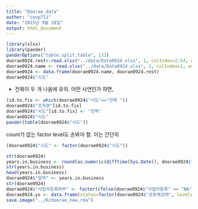 ```yaml
---
title: "Doorae_data"
author: "coop711"
date: "2015년 9월 28일"
output: html_document
---
```


```r
library(xlsx)
library(pander)
panderOptions("table.split.table", 132)
doorae0924.rest<-read.xlsx("../data/Data0924.xlsx", 1, colIndex=2:54, endRow=98, stringsAsFactors=TRUE)
doorae0924.name <- read.xlsx("../data/Data0924.xlsx", 1, colIndex=1, endRow=98)
doorae0924 <- data.frame(doorae0924.name, doorae0924.rest)
doorae0924$"시도"
```

* 전북이 두 개 나옴에 유의. 어떤 사연인가 하면,

```r
(id.to.fix <- which(doorae0924$"시도"=="전북 "))
doorae0924$"조직명"[id.to.fix]
doorae0924$"시도"[id.to.fix] <- "전북"
doorae0924$"시도"
pander(table(doorae0924$"시도"))
```

count가 없는 factor level도 손봐야 함. 이는 간단히

```r
(doorae0924$"시도" <- factor(doorae0924$"시도"))
```

```r
str(doorae0924)
years.in.business <- round(as.numeric(difftime(Sys.Date(), doorae0924$"설립일", units="days"))/365, digits=1)
str(years.in.business)
head(years.in.business)
doorae0924$"업력" <- years.in.business
str(doorae0924)
doorae0924$"사업자등록여부" <- factor(ifelse(doorae0924$"사업자등록" == "NA", "No", "Yes"), levels=c("Yes", "No"))
doorae0924.ys <- data.frame(status=factor(doorae0924$"공동체상태", levels=c("창업준비", "경영개선")), years=doorae0924$"업력")
save.image("../R/doorae_new.rda")
```                        